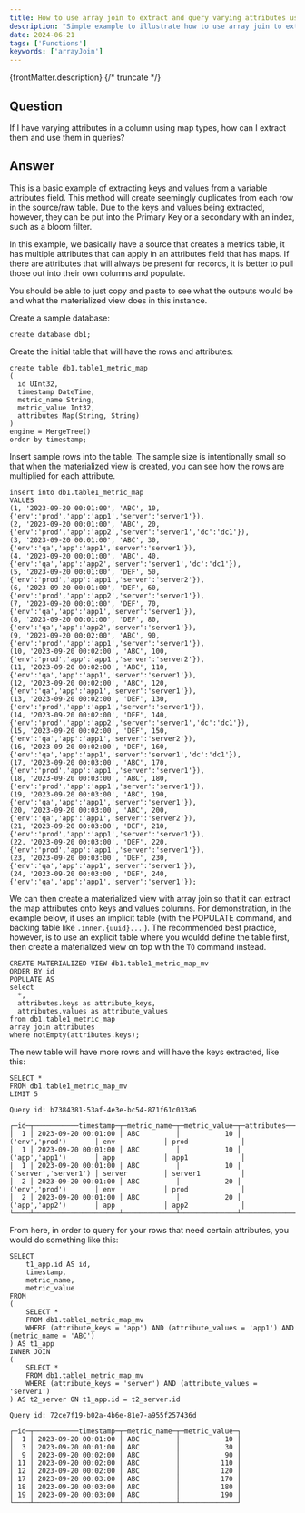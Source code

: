 ```yaml
---
title: How to use array join to extract and query varying attributes using map keys and values
description: "Simple example to illustrate how to use array join to extract and query varying attributes using map keys and values"
date: 2024-06-21
tags: ['Functions']
keywords: ['arrayJoin']
---
```


{frontMatter.description}
{/* truncate */}

## Question

If I have varying attributes in a column using map types, how can I extract them and use them in queries?

## Answer

This is a basic example of extracting keys and values from a variable attributes field.
This method will create seemingly duplicates from each row in the source/raw table.  Due to the keys and values being extracted, however, they can be put into the Primary Key or a secondary with an index, such as a bloom filter.

In this example, we basically have a source that creates a metrics table, it has multiple attributes that can apply in an attributes field that has maps.  If there are attributes that will always be present for records, it is better to pull those out into their own columns and populate.

You should be able to just copy and paste to see what the outputs would be and what the materialized view does in this instance.

Create a sample database:
```
create database db1;
```

Create the initial table that will have the rows and attributes:
```
create table db1.table1_metric_map
(
  id UInt32,
  timestamp DateTime,
  metric_name String,
  metric_value Int32,
  attributes Map(String, String)
)
engine = MergeTree()
order by timestamp;
```

Insert sample rows into the table.  The sample size is intentionally small so that when the materialized view is created, you can see how the rows are multiplied for each attribute.
```
insert into db1.table1_metric_map
VALUES
(1, '2023-09-20 00:01:00', 'ABC', 10, {'env':'prod','app':'app1','server':'server1'}),
(2, '2023-09-20 00:01:00', 'ABC', 20,{'env':'prod','app':'app2','server':'server1','dc':'dc1'}),
(3, '2023-09-20 00:01:00', 'ABC', 30,{'env':'qa','app':'app1','server':'server1'}),
(4, '2023-09-20 00:01:00', 'ABC', 40,{'env':'qa','app':'app2','server':'server1','dc':'dc1'}),
(5, '2023-09-20 00:01:00', 'DEF', 50,{'env':'prod','app':'app1','server':'server2'}),
(6, '2023-09-20 00:01:00', 'DEF', 60, {'env':'prod','app':'app2','server':'server1'}),
(7, '2023-09-20 00:01:00', 'DEF', 70,{'env':'qa','app':'app1','server':'server1'}),
(8, '2023-09-20 00:01:00', 'DEF', 80,{'env':'qa','app':'app2','server':'server1'}),
(9, '2023-09-20 00:02:00', 'ABC', 90,{'env':'prod','app':'app1','server':'server1'}),
(10, '2023-09-20 00:02:00', 'ABC', 100,{'env':'prod','app':'app1','server':'server2'}),
(11, '2023-09-20 00:02:00', 'ABC', 110,{'env':'qa','app':'app1','server':'server1'}),
(12, '2023-09-20 00:02:00', 'ABC', 120,{'env':'qa','app':'app1','server':'server1'}),
(13, '2023-09-20 00:02:00', 'DEF', 130,{'env':'prod','app':'app1','server':'server1'}),
(14, '2023-09-20 00:02:00', 'DEF', 140,{'env':'prod','app':'app2','server':'server1','dc':'dc1'}),
(15, '2023-09-20 00:02:00', 'DEF', 150,{'env':'qa','app':'app1','server':'server2'}),
(16, '2023-09-20 00:02:00', 'DEF', 160,{'env':'qa','app':'app1','server':'server1','dc':'dc1'}),
(17, '2023-09-20 00:03:00', 'ABC', 170,{'env':'prod','app':'app1','server':'server1'}),
(18, '2023-09-20 00:03:00', 'ABC', 180,{'env':'prod','app':'app1','server':'server1'}),
(19, '2023-09-20 00:03:00', 'ABC', 190,{'env':'qa','app':'app1','server':'server1'}),
(20, '2023-09-20 00:03:00', 'ABC', 200,{'env':'qa','app':'app1','server':'server2'}),
(21, '2023-09-20 00:03:00', 'DEF', 210,{'env':'prod','app':'app1','server':'server1'}),
(22, '2023-09-20 00:03:00', 'DEF', 220,{'env':'prod','app':'app1','server':'server1'}),
(23, '2023-09-20 00:03:00', 'DEF', 230,{'env':'qa','app':'app1','server':'server1'}),
(24, '2023-09-20 00:03:00', 'DEF', 240,{'env':'qa','app':'app1','server':'server1'});
```

We can then create a materialized view with array join so that it can extract the map attributes onto keys and values columns.  For demonstration, in the example below, it uses an implicit table (with the POPULATE command, and backing table like `.inner.{uuid}...` ).  The recommended best practice, however, is to use an explicit table where you wouldd define the table first, then create a materialized view on top with the `TO` command instead.

```
CREATE MATERIALIZED VIEW db1.table1_metric_map_mv
ORDER BY id
POPULATE AS
select 
  *, 
  attributes.keys as attribute_keys, 
  attributes.values as attribute_values
from db1.table1_metric_map
array join attributes
where notEmpty(attributes.keys);
```

The new table will have more rows and will have the keys extracted, like this:
```
SELECT *
FROM db1.table1_metric_map_mv
LIMIT 5

Query id: b7384381-53af-4e3e-bc54-871f61c033a6

┌─id─┬───────────timestamp─┬─metric_name─┬─metric_value─┬─attributes───────────┬─attribute_keys─┬─attribute_values─┐
│  1 │ 2023-09-20 00:01:00 │ ABC         │           10 │ ('env','prod')       │ env            │ prod             │
│  1 │ 2023-09-20 00:01:00 │ ABC         │           10 │ ('app','app1')       │ app            │ app1             │
│  1 │ 2023-09-20 00:01:00 │ ABC         │           10 │ ('server','server1') │ server         │ server1          │
│  2 │ 2023-09-20 00:01:00 │ ABC         │           20 │ ('env','prod')       │ env            │ prod             │
│  2 │ 2023-09-20 00:01:00 │ ABC         │           20 │ ('app','app2')       │ app            │ app2             │
└────┴─────────────────────┴─────────────┴──────────────┴──────────────────────┴────────────────┴──────────────────┘
```

From here, in order to query for your rows that need certain attributes, you would do something like this:
```
SELECT
    t1_app.id AS id,
    timestamp,
    metric_name,
    metric_value
FROM
(
    SELECT *
    FROM db1.table1_metric_map_mv
    WHERE (attribute_keys = 'app') AND (attribute_values = 'app1') AND (metric_name = 'ABC')
) AS t1_app
INNER JOIN
(
    SELECT *
    FROM db1.table1_metric_map_mv
    WHERE (attribute_keys = 'server') AND (attribute_values = 'server1')
) AS t2_server ON t1_app.id = t2_server.id

Query id: 72ce7f19-b02a-4b6e-81e7-a955f257436d

┌─id─┬───────────timestamp─┬─metric_name─┬─metric_value─┐
│  1 │ 2023-09-20 00:01:00 │ ABC         │           10 │
│  3 │ 2023-09-20 00:01:00 │ ABC         │           30 │
│  9 │ 2023-09-20 00:02:00 │ ABC         │           90 │
│ 11 │ 2023-09-20 00:02:00 │ ABC         │          110 │
│ 12 │ 2023-09-20 00:02:00 │ ABC         │          120 │
│ 17 │ 2023-09-20 00:03:00 │ ABC         │          170 │
│ 18 │ 2023-09-20 00:03:00 │ ABC         │          180 │
│ 19 │ 2023-09-20 00:03:00 │ ABC         │          190 │
└────┴─────────────────────┴─────────────┴──────────────┘
```